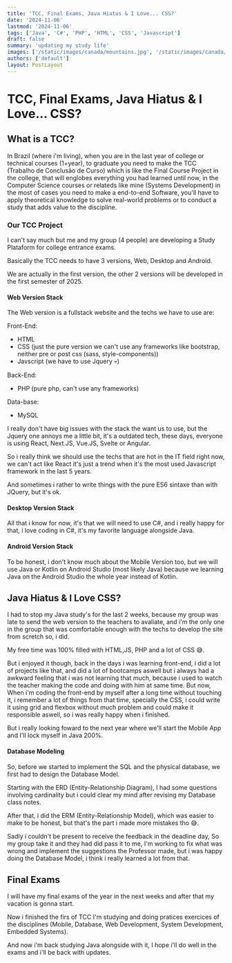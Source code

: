 ```yaml
---
title: 'TCC, Final Exams, Java Hiatus & I Love... CSS?'
date: '2024-11-06'
lastmod: '2024-11-06'
tags: ['Java', 'C#', 'PHP', 'HTML', 'CSS', 'Javascript']
draft: false
summary: 'updating my study life'
images: ['/static/images/canada/mountains.jpg', '/static/images/canada/toronto.jpg']
authors: ['default']
layout: PostLayout
---
```



# TCC, Final Exams, Java Hiatus & I Love... CSS?

## What is a TCC?

In Brazil (where i'm living), when you are in the last year of college or technical courses (1+year), to graduate you need to make the TCC (Trabalho de Conclusão de Curso) which is like the Final Course Project in the college, that will englobes everything you had learned until now, in the Computer Science courses or relateds like mine (Systems Development) in the most of cases you need to make a end-to-end Software, you'll have to apply theoretical knowledge to  solve real-world problems or to conduct a study that adds value to the discipline.

### Our TCC Project

I can't say much but me and my group (4 people) are developing a Study Plataform for college entrance exams. 

Basically the TCC needs to have 3 versions, Web, Desktop and Android.

We are actually in the first version, the other 2 versions will be developed in the first semester of 2025.

#### Web Version Stack

The Web version is a fullstack website and the techs we have to use are:

Front-End:
- HTML
- CSS (just the pure version we can't use any frameworks like bootstrap, neither pre or post css (sass, style-components))
- Javscript (we have to use Jquery 💀)

Back-End:
- PHP (pure php, can't use any frameworks)

Data-base:

- MySQL

I really don't have big issues with the stack the want us to use, but the Jquery one annoys me a little bit, it's a outdated tech, these days, everyone is using React, Next.JS, Vue.JS, Svelte or Angular.

So i really think we should use the techs that are hot in the IT field right now, we can't act like React it's just a trend when it's the most used Javascript framework in the last 5 years.

And sometimes i rather to write things with the pure ES6 sintaxe than with JQuery, but it's ok.

#### Desktop Version Stack

All that i know for now, it's that we will need to use C#, and i really happy for that, i love coding in C#, it's my favorite language alongside Java.

#### Android Version Stack

To be honest, i don't know much about the Mobile Version too, but we will use Java or Kotlin on Android Studio (most likely Java) because we learning Java on the Android Studio the whole year instead of Kotlin.


## Java Hiatus & I Love CSS?
I had to stop my Java study's for the last 2 weeks, because my group was late to send the web version to the teachers to avaliate, and i'm the only one in the group that was comfortable enough with the techs to develop the site from scretch so, i did.

My free time was 100% filled with HTML,JS, PHP and a lot of CSS 😅.

But i enjoyed it though, back in the days i was learning front-end, i did a lot of projects like that, and did a lot of bootcamps aswell but i always had a awkward feeling that i was not learning that much, because i used to watch the teacher making the code and doing with him at same time.
But now, When i'm coding the front-end by myself after a long time without touching it, i remember a lot of things from that time, specially the CSS, i could write it using grid and flexbox without much problem and could make it responsible aswell, so i was really happy when i finished.

But i really looking foward to the next year where we'll start the Mobile App and I'll lock myself in Java 200%.

#### Database Modeling
So, before we started to implement the SQL and the physical database, we first had to design the Database Model.

Starting with the ERD (Entity-Relationship Diagram), I had some questions involving cardinality but i could clear my mind after revising my Database class notes.

After that, i did the ERM (Entity-Relationship Model), which was easier to make to be honest, but that's the part i made more mistakes tho 😅.

Sadly i couldn't be present to receive the feedback in the deadline day, So my group take it and they had did pass it to me, I'm working to fix what was wrong and implement the suggestions the Professor made, but i was happy doing the Database Model, i think i really learned a lot from that.

## Final Exams
I will have my final exams of the year in the next weeks and after that my vacation is gonna start.

Now i finished the firs of TCC I'm  studying and doing pratices exercices of the disciplines (Mobile, Database, Web Development, System Development, Embedded Systems).

And now i'm back studying Java alongside with it, I hope i'll do well in the exams and i'll be back with updates.